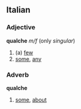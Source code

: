 ==Italian==
===Adjective===
'''qualche''' ''m/f'' (only ''singular'')
#(a) [[few]]
#[[some]], [[any]]
===Adverb===
'''qualche'''
#[[some]], [[about]]